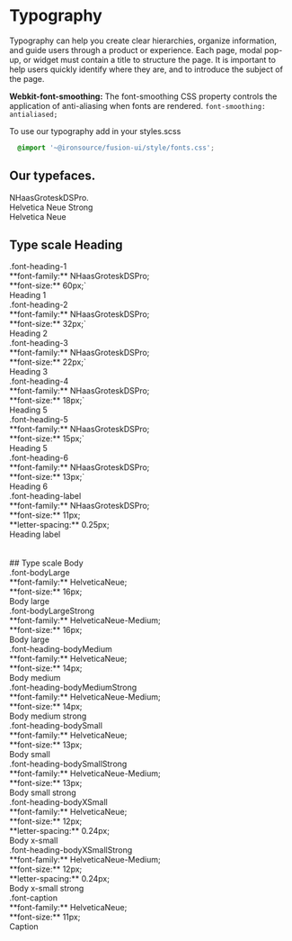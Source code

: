 
<Meta title="Styleguide/V3/Typography"/>

# Typography

Typography can help you create clear hierarchies, organize information, and guide users through a product or experience. Each page, modal pop-up, or widget must contain a title to structure the page. It is important to help users quickly identify where they are, and to introduce the subject of the page.

**Webkit-font-smoothing:**
The font-smoothing CSS property controls the application of anti-aliasing when fonts are rendered.
`font-smoothing: antialiased;`

To use our typography add in your styles.scss
```css
  @import '~@ironsource/fusion-ui/style/fonts.css';
```


## Our typefaces.
<div class="sb-unstyled">
    <div class="font-heading-4" style={{color: '#0d148c', lineHeight: '40px'}}>NHaasGroteskDSPro.</div>
    <div class="font-bodyLargeStrong" style={{'font-size': 18, color: '#0d148c', lineHeight: '40px'}}>Helvetica Neue Strong</div>
    <div class="font-bodyLarge" style={{'font-size': 18, color: '#0d148c', lineHeight: '40px'}}>Helvetica Neue</div>
</div>

## Type scale Heading
<div class="sb-unstyled">
    <div class="row fu-typeface-row">
        <div class="col-6 col-sm-5">
            <div class="fu-css-class-name">.font-heading-1</div>
            <div class="font-bodyMedium">**font-family:** NHaasGroteskDSPro;</div>
            <div class="font-bodyMedium">**font-size:** 60px;`</div>
        </div>
        <div class="col-6 col-sm-6 fu-font-example font-heading-1">Heading 1</div>
    </div>
    <div class="row fu-typeface-row">
        <div class="col-6 col-sm-5">
            <div class="fu-css-class-name">.font-heading-2</div>
            <div class="font-bodyMedium">**font-family:** NHaasGroteskDSPro;</div>
            <div class="font-bodyMedium">**font-size:** 32px;`</div>
        </div>
        <div class="col-6 col-sm-6 fu-font-example font-heading-2">Heading 2</div>
    </div>
    <div class="row fu-typeface-row">
        <div class="col-6 col-sm-5">
            <div class="fu-css-class-name">.font-heading-3</div>
            <div class="font-bodyMedium">**font-family:** NHaasGroteskDSPro;</div>
            <div class="font-bodyMedium">**font-size:** 22px;`</div>
        </div>
        <div class="col-6 col-sm-6 fu-font-example font-heading-3">Heading 3</div>
    </div>
    <div class="row fu-typeface-row">
        <div class="col-6 col-sm-5">
            <div class="fu-css-class-name">.font-heading-4</div>
            <div class="font-bodyMedium">**font-family:** NHaasGroteskDSPro;</div>
            <div class="font-bodyMedium">**font-size:** 18px;`</div>
        </div>
        <div class="col-6 col-sm-6 fu-font-example font-heading-4">Heading 5</div>
    </div>
    <div class="row fu-typeface-row">
        <div class="col-6 col-sm-5">
            <div class="fu-css-class-name">.font-heading-5</div>
            <div class="font-bodyMedium">**font-family:** NHaasGroteskDSPro;</div>
            <div class="font-bodyMedium">**font-size:** 15px;`</div>
        </div>
        <div class="col-6 col-sm-6 fu-font-example font-heading-5">Heading 5</div>
    </div>
    <div class="row fu-typeface-row">
        <div class="col-6 col-sm-5">
            <div class="fu-css-class-name">.font-heading-6</div>
            <div class="font-bodyMedium">**font-family:** NHaasGroteskDSPro;</div>
            <div class="font-bodyMedium">**font-size:** 13px;`</div>
        </div>
        <div class="col-6 col-sm-6 fu-font-example font-heading-6">Heading 6</div>
    </div>
    <div class="row fu-typeface-row">
        <div class="col-6 col-sm-5">
            <div class="fu-css-class-name">.font-heading-label</div>
            <div class="font-bodyMedium">**font-family:** NHaasGroteskDSPro;</div>
            <div class="font-bodyMedium">**font-size:** 11px;</div>
            <div class="font-bodyMedium">**letter-spacing:** 0.25px;</div>
        </div>
        <div class="col-6 col-sm-6 fu-font-example font-heading-label">Heading label</div>
    </div>
    <br/>
    <br/>
    ## Type scale Body
    <div class="row fu-typeface-row">
        <div class="col-6 col-sm-5">
            <div class="fu-css-class-name">.font-bodyLarge</div>
            <div class="font-bodyMedium">**font-family:** HelveticaNeue;</div>
            <div class="font-bodyMedium">**font-size:** 16px;</div>
        </div>
        <div class="col-6 col-sm-6 fu-font-example font-bodyLarge">Body large</div>
    </div>
    <div class="row fu-typeface-row">
        <div class="col-6 col-sm-5">
            <div class="fu-css-class-name">.font-bodyLargeStrong</div>
            <div class="font-bodyMedium">**font-family:** HelveticaNeue-Medium;</div>
            <div class="font-bodyMedium">**font-size:** 16px;</div>
        </div>
        <div class="col-6 col-sm-6 fu-font-example font-bodyLargeStrong">Body large</div>
    </div>
    <div class="row fu-typeface-row">
        <div class="col-6 col-sm-5">
            <div class="fu-css-class-name">.font-heading-bodyMedium</div>
            <div class="font-bodyMedium">**font-family:** HelveticaNeue;</div>
            <div class="font-bodyMedium">**font-size:** 14px;</div>
        </div>
        <div class="col-6 col-sm-6 fu-font-example font-bodyMedium">Body medium</div>
    </div>
    <div class="row fu-typeface-row">
        <div class="col-6 col-sm-5">
            <div class="fu-css-class-name">.font-heading-bodyMediumStrong</div>
            <div class="font-bodyMedium">**font-family:** HelveticaNeue-Medium;</div>
            <div class="font-bodyMedium">**font-size:** 14px;</div>
        </div>
        <div class="col-6 col-sm-6 fu-font-example font-bodyMediumStrong">Body medium strong</div>
    </div>
    <div class="row fu-typeface-row">
        <div class="col-6 col-sm-5">
            <div class="fu-css-class-name">.font-heading-bodySmall</div>
            <div class="font-bodyMedium">**font-family:** HelveticaNeue;</div>
            <div class="font-bodyMedium">**font-size:** 13px;</div>
        </div>
        <div class="col-6 col-sm-6 fu-font-example font-bodySmall">Body small</div>
    </div>
    <div class="row fu-typeface-row">
        <div class="col-6 col-sm-5">
            <div class="fu-css-class-name">.font-heading-bodySmallStrong</div>
            <div class="font-bodyMedium">**font-family:** HelveticaNeue-Medium;</div>
            <div class="font-bodyMedium">**font-size:** 13px;</div>
        </div>
        <div class="col-6 col-sm-6 fu-font-example font-bodySmallStrong">Body small strong</div>
    </div>
    <div class="row fu-typeface-row">
        <div class="col-6 col-sm-5">
            <div class="fu-css-class-name">.font-heading-bodyXSmall</div>
            <div class="font-bodyMedium">**font-family:** HelveticaNeue;</div>
            <div class="font-bodyMedium">**font-size:** 12px;</div>
            <div class="font-bodyMedium">**letter-spacing:** 0.24px;</div>
        </div>
        <div class="col-6 col-sm-6 fu-font-example font-bodyXSmall">Body x-small</div>
    </div>
    <div class="row fu-typeface-row">
        <div class="col-6 col-sm-5">
            <div class="fu-css-class-name">.font-heading-bodyXSmallStrong</div>
            <div class="font-bodyMedium">**font-family:** HelveticaNeue-Medium;</div>
            <div class="font-bodyMedium">**font-size:** 12px;</div>
            <div class="font-bodyMedium">**letter-spacing:** 0.24px;</div>
        </div>
        <div class="col-6 col-sm-6 fu-font-example font-bodyXSmallStrong">Body x-small strong</div>
    </div>
    <div class="row fu-typeface-row">
        <div class="col-6 col-sm-5">
            <div class="fu-css-class-name">.font-caption</div>
            <div class="font-bodyMedium">**font-family:** HelveticaNeue;</div>
            <div class="font-bodyMedium">**font-size:** 11px;</div>
        </div>
        <div class="col-6 col-sm-6 fu-font-example font-caption">Caption</div>
    </div>
</div>

